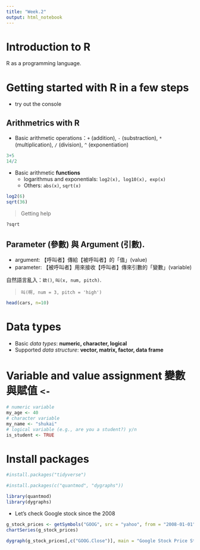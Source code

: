 ```yaml
---
title: "Week.2"
output: html_notebook
---
```


# Introduction to R

R as a programming language.

# Getting started with R in a few steps

- try out the console

## Arithmetrics with R 

- Basic arithmetic operations：`+` (addition), `-` (substraction), `*` (multiplication), `/` (division), `^` (exponentiation)

```r
3+5
14/2
```

- Basic arithmetic **functions**
    - logarithmus and exponentials: `log2(x), log10(x), exp(x)`
    - Others: `abs(x)`, `sqrt(x)`

```r
log2(6)  
sqrt(36)
```
> Getting help

```r
?sqrt
```


## Parameter (參數) 與 Argument (引數). 
  - argument: 【呼叫者】傳給【被呼叫者】的「值」(value)
  - parameter: 【被呼叫者】用來接收【呼叫者】傳來引數的「變數」(variable)

自然語言亂入：`欸()`, `叫(x, num, pitch)`. 


> `叫(啊, num = 3, pitch = 'high')`


```r
head(cars, n=10)

```


# Data types

- Basic *data types*: **numeric, character, logical**
- Supported *data structure*: **vector, matrix, factor, data frame** 




# Variable and value assignment 變數與賦值 `<-`

```r
# numeric variable
my_age <- 40
# character variable
my_name <- "shukai"
# logical variable (e.g., are you a student?) y/n
is_student <- TRUE
```



# Install packages

```r
#install.packages("tidyverse")
```



```r
#install.packages(c("quantmod", "dygraphs"))

```


```r
library(quantmod)
library(dygraphs)
```

- Let's check Google stock since the 2008

```r
g_stock_prices <- getSymbols("GOOG", src = "yahoo", from = "2008-01-01", auto.assign = FALSE)
chartSeries(g_stock_prices)
```

```r
dygraph(g_stock_prices[,c("GOOG.Close")], main = "Google Stock Price Starting in 2008")

```